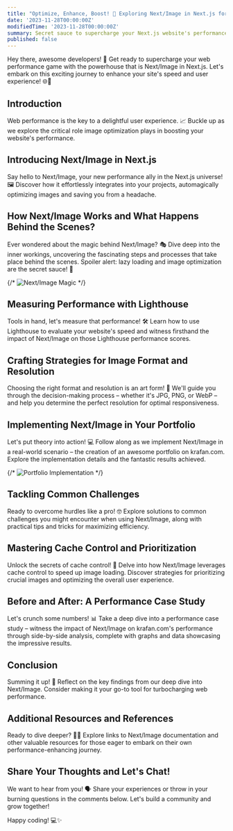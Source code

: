 ```yaml
---
title: "Optimize, Enhance, Boost! 🚀 Exploring Next/Image in Next.js for better Web Performance!"
date: '2023-11-28T00:00:00Z'
modifiedTime: '2023-11-28T00:00:00Z'
summary: Secret sauce to supercharge your Next.js website's performance by diving into the best practices for loading images
published: false
---
```


Hey there, awesome developers! 👋 Get ready to supercharge your web performance game with the powerhouse that is Next/Image in Next.js. Let's embark on this exciting journey to enhance your site's speed and user experience! 🌐💨

## Introduction

Web performance is the key to a delightful user experience. 📈 Buckle up as we explore the critical role image optimization plays in boosting your website's performance.

## Introducing Next/Image in Next.js

Say hello to Next/Image, your new performance ally in the Next.js universe! 🖼️ Discover how it effortlessly integrates into your projects, automagically optimizing images and saving you from a headache.

## How Next/Image Works and What Happens Behind the Scenes?

Ever wondered about the magic behind Next/Image? 🎭 Dive deep into the inner workings, uncovering the fascinating steps and processes that take place behind the scenes. Spoiler alert: lazy loading and image optimization are the secret sauce! 🌟

{/* ![Next/Image Magic](image-magic.gif) */}

## Measuring Performance with Lighthouse

Tools in hand, let's measure that performance! 🛠️ Learn how to use Lighthouse to evaluate your website's speed and witness firsthand the impact of Next/Image on those Lighthouse performance scores.

## Crafting Strategies for Image Format and Resolution

Choosing the right format and resolution is an art form! 🎨 We'll guide you through the decision-making process – whether it's JPG, PNG, or WebP – and help you determine the perfect resolution for optimal responsiveness.

## Implementing Next/Image in Your Portfolio

Let's put theory into action! 💻 Follow along as we implement Next/Image in a real-world scenario – the creation of an awesome portfolio on krafan.com. Explore the implementation details and the fantastic results achieved.

{/* ![Portfolio Implementation](portfolio-example.png) */}

## Tackling Common Challenges

Ready to overcome hurdles like a pro! 🤓 Explore solutions to common challenges you might encounter when using Next/Image, along with practical tips and tricks for maximizing efficiency.

## Mastering Cache Control and Prioritization

Unlock the secrets of cache control! 🔐 Delve into how Next/Image leverages cache control to speed up image loading. Discover strategies for prioritizing crucial images and optimizing the overall user experience.

## Before and After: A Performance Case Study

Let's crunch some numbers! 📊 Take a deep dive into a performance case study – witness the impact of Next/Image on krafan.com's performance through side-by-side analysis, complete with graphs and data showcasing the impressive results.

## Conclusion

Summing it up! 🎉 Reflect on the key findings from our deep dive into Next/Image. Consider making it your go-to tool for turbocharging web performance.

## Additional Resources and References

Ready to dive deeper? 🕵️‍♀️ Explore links to Next/Image documentation and other valuable resources for those eager to embark on their own performance-enhancing journey.

## Share Your Thoughts and Let's Chat!

We want to hear from you! 🗣️ Share your experiences or throw in your burning questions in the comments below. Let's build a community and grow together!

Happy coding! 💻✨
